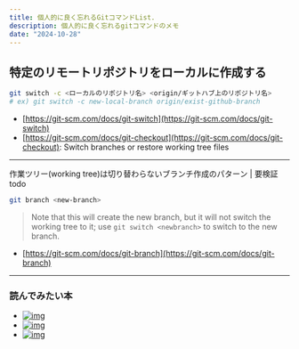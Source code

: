 ```yaml
---
title: 個人的に良く忘れるGitコマンドList.
description: 個人的に良く忘れるgitコマンドのメモ
date: "2024-10-28"
---
```


## 特定のリモートリポジトリをローカルに作成する
```bash
git switch -c <ローカルのリポジトリ名> <origin/ギットハブ上のリポジトリ名>
# ex) git switch -c new-local-branch origin/exist-github-branch
```
- [https://git-scm.com/docs/git-switch](https://git-scm.com/docs/git-switch)
- [https://git-scm.com/docs/git-checkout](https://git-scm.com/docs/git-checkout): Switch branches or restore working tree files

---
作業ツリー(working tree)は切り替わらないブランチ作成のパターン | 要検証todo
```bash
git branch <new-branch>
```
> Note that this will create the new branch, but it will not switch the working tree to it; use `git switch <newbranch>` to switch to the new branch.
  
- [https://git-scm.com/docs/git-branch](https://git-scm.com/docs/git-branch)

---
### 読んでみたい本
- [![img](https://m.media-amazon.com/images/I/51PjpAUHZBL._SY342_.jpg)](https://www.amazon.co.jp/GitHub%E5%AE%9F%E8%B7%B5%E5%85%A5%E9%96%80-~Pull-Request%E3%81%AB%E3%82%88%E3%82%8B%E9%96%8B%E7%99%BA%E3%81%AE%E5%A4%89%E9%9D%A9-PRESS-plus/dp/477416366X?SubscriptionId=AKIAIXNEYMK6UFDZYSVQ&linkCode=ll1&tag=ka2yukimori-22&linkId=9061896eb276272510a670dd4c56a661&language=ja_JP&ref_=as_li_ss_tl)
- [![img](https://m.media-amazon.com/images/I/91csJDGVfbL._SY466_.jpg)](https://www.amazon.co.jp/%E3%82%8F%E3%81%8B%E3%81%B0%E3%81%A1%E3%82%83%E3%82%93%E3%81%A8%E5%AD%A6%E3%81%B6-Git%E4%BD%BF%E3%81%84%E6%96%B9%E5%85%A5%E9%96%80-%E6%B9%8A%E5%B7%9D%E3%81%82%E3%81%84-ebook/dp/B071D4D6XX?SubscriptionId=AKIAIXNEYMK6UFDZYSVQ&linkCode=ll1&tag=ka2yukimori-22&linkId=7da75c1b456b86a41d99bab366fe09d2&language=ja_JP&ref_=as_li_ss_tl)
- [![img](https://m.media-amazon.com/images/I/91ptUSGx54L._SY466_.jpg)](https://www.amazon.co.jp/%E3%81%84%E3%81%A1%E3%81%B0%E3%82%93%E3%82%84%E3%81%95%E3%81%97%E3%81%84Git-GitHub%E3%81%AE%E6%95%99%E6%9C%AC-%E4%BA%BA%E6%B0%97%E8%AC%9B%E5%B8%AB%E3%81%8C%E6%95%99%E3%81%88%E3%82%8B%E3%83%90%E3%83%BC%E3%82%B8%E3%83%A7%E3%83%B3%E7%AE%A1%E7%90%86-%E5%85%B1%E6%9C%89%E5%85%A5%E9%96%80-%E3%80%8C%E3%81%84%E3%81%A1%E3%81%B0%E3%82%93%E3%82%84%E3%81%95%E3%81%97%E3%81%84%E6%95%99%E6%9C%AC%E3%80%8D%E3%82%B7%E3%83%AA%E3%83%BC%E3%82%BA/dp/429500524X?SubscriptionId=AKIAIXNEYMK6UFDZYSVQ&linkCode=ll1&tag=ka2yukimori-22&linkId=ef9da3345d781a63ff8eb7a74b61c51a&language=ja_JP&ref_=as_li_ss_tl)
